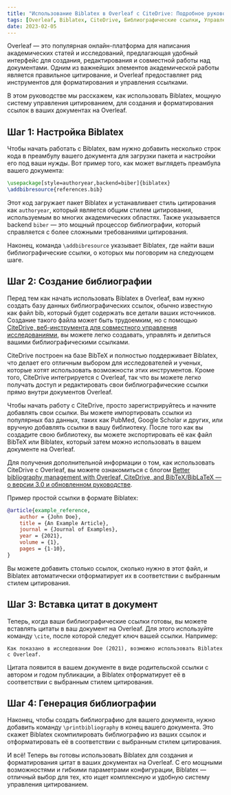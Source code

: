 ```yaml
---
title: "Использование Biblatex в Overleaf с CiteDrive: Подробное руководство"
tags: [Overleaf, Biblatex, CiteDrive, Библиографические ссылки, Управление исследованиями]
date: 2023-02-05
---
```


Overleaf — это популярная онлайн-платформа для написания академических статей и исследований, предлагающая удобный интерфейс для создания, редактирования и совместной работы над документами. Одним из важнейших элементов академической работы является правильное цитирование, и Overleaf предоставляет ряд инструментов для форматирования и управления ссылками.

В этом руководстве мы расскажем, как использовать Biblatex, мощную систему управления цитированием, для создания и форматирования ссылок в ваших документах на Overleaf.


<CiteDrive />

## Шаг 1: Настройка Biblatex

Чтобы начать работать с Biblatex, вам нужно добавить несколько строк кода в преамбулу вашего документа для загрузки пакета и настройки его под ваши нужды. Вот пример того, как может выглядеть преамбула вашего документа:

```latex
\usepackage[style=authoryear,backend=biber]{biblatex} 
\addbibresource{references.bib}
```

Этот код загружает пакет Biblatex и устанавливает стиль цитирования как `authoryear`, который является общим стилем цитирования, используемым во многих академических областях. Также указывается backend `biber` — это мощный процессор библиографии, который справляется с более сложными требованиями цитирования.

Наконец, команда `\addbibresource` указывает Biblatex, где найти ваши библиографические ссылки, о которых мы поговорим на следующем шаге.

## Шаг 2: Создание библиографии

Перед тем как начать использовать Biblatex в Overleaf, вам нужно создать базу данных библиографических ссылок, обычно известную как файл bib, который будет содержать все детали ваших источников. Создание такого файла может быть трудоемким, но с помощью [CiteDrive, веб-инструмента для совместного управления исследованиями](https://www.citedrive.com/), вы можете легко создавать, управлять и делиться вашими библиографическими ссылками.

CiteDrive построен на базе BibTeX и полностью поддерживает Biblatex, что делает его отличным выбором для исследователей и ученых, которые хотят использовать возможности этих инструментов. Кроме того, CiteDrive интегрируется с Overleaf, так что вы можете легко получать доступ и редактировать свои библиографические ссылки прямо внутри документов Overleaf.

Чтобы начать работу с CiteDrive, просто зарегистрируйтесь и начните добавлять свои ссылки. Вы можете импортировать ссылки из популярных баз данных, таких как PubMed, Google Scholar и других, или вручную добавлять ссылки в вашу библиотеку. После того как вы создадите свою библиотеку, вы можете экспортировать её как файл BibTeX или Biblatex, который затем можно использовать в вашем документе на Overleaf.

Для получения дополнительной информации о том, как использовать CiteDrive с Overleaf, вы можете ознакомиться с блогом [Better bibliography management with Overleaf, CiteDrive, and BibTeX/BibLaTeX — о версии 3.0 и обновленном руководстве](https://www.overleaf.com/blog/better-bibliography-management-with-overleaf-citedrive-and-bibtex-biblatex).

Пример простой ссылки в формате Biblatex:

```bibtex
@article{example_reference,   
	author = {John Doe},   
	title = {An Example Article},   
	journal = {Journal of Examples},   
	year = {2021},   
	volume = {1},   
	pages = {1-10}, 
}
```

Вы можете добавить столько ссылок, сколько нужно в этот файл, и Biblatex автоматически отформатирует их в соответствии с выбранным стилем цитирования.

## Шаг 3: Вставка цитат в документ

Теперь, когда ваши библиографические ссылки готовы, вы можете вставлять цитаты в ваш документ на Overleaf. Для этого используйте команду `\cite`, после которой следует ключ вашей ссылки. Например:

`Как показано в исследовании Doe (2021), возможно использовать Biblatex с Overleaf.`

Цитата появится в вашем документе в виде родительской ссылки с автором и годом публикации, а Biblatex отформатирует её в соответствии с выбранным стилем цитирования.

## Шаг 4: Генерация библиографии

Наконец, чтобы создать библиографию для вашего документа, нужно добавить команду `\printbibliography` в конец вашего документа. Это скажет Biblatex скомпилировать библиографию из ваших ссылок и отформатировать её в соответствии с выбранным стилем цитирования.

И всё! Теперь вы готовы использовать Biblatex для создания и форматирования цитат в ваших документах на Overleaf. С его мощными возможностями и гибкими параметрами конфигурации, Biblatex — отличный выбор для тех, кто ищет комплексную и удобную систему управления цитированием.

